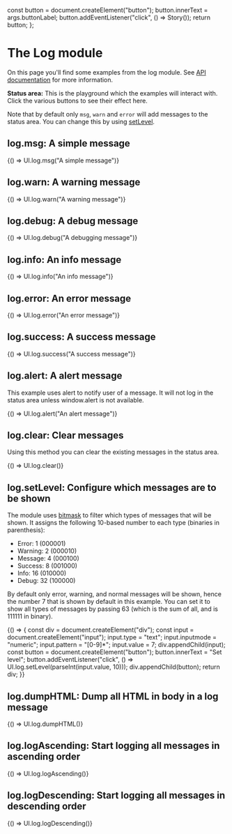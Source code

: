 

<Meta title="Log" />

  const button = document.createElement("button");
  button.innerText = args.buttonLabel;
  button.addEventListener("click", () => Story());
  return button;
};

# The Log module

On this page you'll find some examples from the log module. See
[API documentation](https://solidos.github.io/solid-ui/Documentation/api/modules/_log_)
for more information.

<div
  style={{background: "white", border: "0.5em solid black", position: "fixed", top: 0, right: 0, width: "300px", padding: "0.5em"}}>

**Status area:** This is the playground which the examples will interact with. Click the various
buttons to see their effect here.

<div
  id="status"
  style={{ border: "1px solid red", padding: "0.5em", maxHeight: "50vh", overflow: "auto" }}
></div>

Note that by default only `msg`, `warn` and `error` will add messages to the
status area. You can change this by using [setLevel](?path=/docs/log--set-level).

</div>

## log.msg: A simple message

<Canvas withSource="open">
  <Story
    name="simple message"
    decorators={[buttonDecorator]}
    args={{ buttonLabel: "Add a message" }}
  >
    {() => UI.log.msg("A simple message")}
  </Story>
</Canvas>

## log.warn: A warning message

<Canvas withSource="open">
  <Story
    name="warning message"
    decorators={[buttonDecorator]}
    args={{ buttonLabel: "Add a warning" }}
  >
    {() => UI.log.warn("A warning message")}
  </Story>
</Canvas>

## log.debug: A debug message

<Canvas withSource="open">
  <Story
    name="debug message"
    decorators={[buttonDecorator]}
    args={{ buttonLabel: "Add a debugging message" }}
  >
    {() => UI.log.debug("A debugging message")}
  </Story>
</Canvas>

## log.info: An info message

<Canvas withSource="open">
  <Story
    name="info message"
    decorators={[buttonDecorator]}
    args={{ buttonLabel: "Add an info message" }}
  >
    {() => UI.log.info("An info message")}
  </Story>
</Canvas>

## log.error: An error message

<Canvas withSource="open">
  <Story
    name="error message"
    decorators={[buttonDecorator]}
    args={{ buttonLabel: "Add an error message" }}
  >
    {() => UI.log.error("An error message")}
  </Story>
</Canvas>

## log.success: A success message

<Canvas withSource="open">
  <Story
    name="success message"
    decorators={[buttonDecorator]}
    args={{ buttonLabel: "Add a success message" }}
  >
    {() => UI.log.success("A success message")}
  </Story>
</Canvas>

## log.alert: A alert message

This example uses alert to notify user of a message. It will not log in the status area unless window.alert is not available.

<Canvas withSource="open">
  <Story
    name="alert message"
    decorators={[buttonDecorator]}
    args={{ buttonLabel: "Trigger an alert message" }}
  >
    {() => UI.log.alert("An alert message")}
  </Story>
</Canvas>

## log.clear: Clear messages

Using this method you can clear the existing messages in the status area.

<Canvas withSource="open">
  <Story
    name="clear messages"
    decorators={[buttonDecorator]}
    args={{ buttonLabel: "Clear status area" }}
  >
    {() => UI.log.clear()}
  </Story>
</Canvas>

## log.setLevel: Configure which messages are to be shown

The module uses [bitmask](<https://en.wikipedia.org/wiki/Mask_(computing)>) to filter which types of messages that will be shown. It assigns the following 10-based
number to each type (binaries in parenthesis):

- Error: 1 (000001)
- Warning: 2 (000010)
- Message: 4 (000100)
- Success: 8 (001000)
- Info: 16 (010000)
- Debug: 32 (100000)

By default only error, warning, and normal messages will be shown, hence the number 7 that is shown by default in this example. You can set it to show all types of messages by passing 63 (which is the sum of all, and is 111111 in binary).

<Canvas withSource="open">
  <Story name="set level">
    {() => {
      const div = document.createElement("div");
      const input = document.createElement("input");
      input.type = "text";
      input.inputmode = "numeric";
      input.pattern = "[0-9]*";
      input.value = 7;
      div.appendChild(input);
      const button = document.createElement("button");
      button.innerText = "Set level";
      button.addEventListener("click", () => UI.log.setLevel(parseInt(input.value, 10)));
      div.appendChild(button);
      return div;
    }}
  </Story>
</Canvas>

## log.dumpHTML: Dump all HTML in body in a log message

<Canvas withSource="open">
  <Story name="dump html" decorators={[buttonDecorator]} args={{ buttonLabel: "Dump HTML" }}>
    {() => UI.log.dumpHTML()}
  </Story>
</Canvas>

## log.logAscending: Start logging all messages in ascending order

<Canvas withSource="open">
  <Story
    name="log ascending"
    decorators={[buttonDecorator]}
    args={{ buttonLabel: "Log ascending" }}
  >
    {() => UI.log.logAscending()}
  </Story>
</Canvas>

## log.logDescending: Start logging all messages in descending order

<Canvas withSource="open">
  <Story
    name="log descending"
    decorators={[buttonDecorator]}
    args={{ buttonLabel: "Log descending" }}
  >
    {() => UI.log.logDescending()}
  </Story>
</Canvas>
